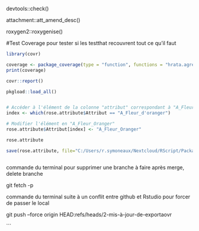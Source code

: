 devtools::check()

attachment::att_amend_desc()


roxygen2::roxygenise()



#Test Coverage pour tester si les testthat recouvrent tout ce qu'il faut

```r

library(covr)

coverage <- package_coverage(type = "function", functions = "hrata.agregation.R")
print(coverage)

covr::report()

pkgload::load_all()


# Accéder à l'élément de la colonne "attribut" correspondant à "A_Fleur_d'oranger"
index <- which(rose.attribute$Attribut == "A_Fleur_d'oranger")

# Modifier l'élément en "A_Fleur_Oranger"
rose.attribute$Attribut[index] <- "A_Fleur_Oranger"

rose.attribute

save(rose.attribute, file="C:/Users/r.symoneaux/Nextcloud/RScript/PackagePublic/SensoGrappe/data/rose.attribute.RData")



```


commande du terminal pour supprimer une branche à faire après merge, delete branche
<!-- dans github puis dans le terminal -->

git fetch -p


commande du terminal suite à un conflit entre github et Rstudio pour forcer de passer le local

git push --force origin HEAD:refs/heads/2-mis-à-jour-de-exportaovr


```

